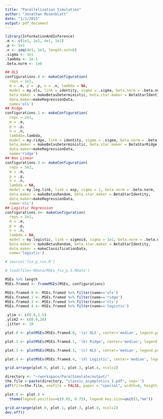 ```yaml
---
title: "Parallelization Simulation"
author: "Jonathan Rosenblatt"
date: "1/1/2015"
output: pdf_document
---
```


```r
library(InformationAndInference)
.m <- c(1e1, 2e1, 4e1, 1e2)
.p <- 5e1
.n <- seq(4e1, 1e3, length.out=6)
.sigma <- 1e1
.lambda <- 1e-1
.beta.norm <- 1e0

## OLS
configurations.0 <- makeConfiguration(
  reps = 1e2, 
  m = .m, p = .p, n = .n, lambda = NA, 
  model = my.ols, link = identity, sigma = .sigma, beta.norm = .beta.norm,
  beta.maker = makeBetasDeterministic, beta.star.maker = BetaStarIdentity,
  data.maker=makeRegressionData,
  name='ols') 
## Ridge
configurations.1 <- makeConfiguration(
  reps = 2e1,
  m = .m, 
  p = .p, 
  n = .n, 
  lambda=.lambda,
  model = my.ridge, link = identity, sigma = .sigma, beta.norm = .beta.norm,
  beta.maker = makeBetasDeterministic, beta.star.maker = BetaStarRidge,
  data.maker=makeRegressionData,
  name='ridge') 
## Non Linear
configurations.3 <- makeConfiguration(
  reps = 5e2, 
  m = .m, 
  p = .p, 
  n = .n, 
  lambda = NA, 
  model = my.log.link, link = exp, sigma = 1, beta.norm = .beta.norm,
  beta.maker = makeBetasRandom, beta.star.maker = BetaStarIdentity, 
  data.maker=makeRegressionData,
  name='nls') 
## Logistic Regression
configurations.4<- makeConfiguration(
  reps = 2e2, 
  m = .m, 
  p = .p, 
  n = .n, 
  lambda = NA, 
  model = my.logistic, link = sigmoid, sigma = 1e1, beta.norm = .beta.norm,
  beta.maker = makeBetasRandom, beta.star.maker = BetaStarIdentity, 
  data.maker = makeClassificationData,
  name='logistic') 

```


```r
# source('fix_p_run.R')
```

```r
# load(file='RData/MSEs_fix_p.5.RData') 

MSEs %>% length
MSEs.framed <- frameMSEs(MSEs, configurations)

MSEs.framed.0 <- MSEs.framed %>% filter(name=='ols')
MSEs.framed.1 <- MSEs.framed %>% filter(name=='ridge')
MSEs.framed.3 <- MSEs.framed %>% filter(name=='nls')
MSEs.framed.4 <- MSEs.framed %>% filter(name=='logistic')
```


```r
.ylim <- c(0.9,1.5)
.ylim2 <- c(0.9,20)
.jitter <- 10

plot.0 <- plotMSEs(MSEs.framed.0, '(a) OLS', center='median', legend.position='none', y.lim=.ylim, jitter=.jitter)

plot.1 <- plotMSEs(MSEs.framed.1, '(b) Ridge', center='median', legend.position='none', y.lim=.ylim, jitter=.jitter)

plot.3 <- plotMSEs(MSEs.framed.3, '(c) NLS', center='median', legend.position='none', jitter=.jitter, y.lim=.ylim2)

plot.4 <- plotMSEs(MSEs.framed.4, '(d) Logistic', center='median', legend.position='none', jitter=.jitter, y.lim=.ylim2)

grid.arrange(plot.0, plot.1, plot.3, plot.4, ncol=2)
```


```r
directory <- "~/workspace/ParalSimulate/output/"
the.file <-paste(directory, "classic_asymptotics_1.pdf", sep='')
pdf(file=the.file, onefile = FALSE, paper = "special", width=8, height=8)

plot.0 <- plot.0 +
  theme(legend.position=c(0.85, 0.75), legend.key.size=unit(5,"mm"))

grid.arrange(plot.0, plot.1, plot.3, plot.4, ncol=2)
dev.off()
```



